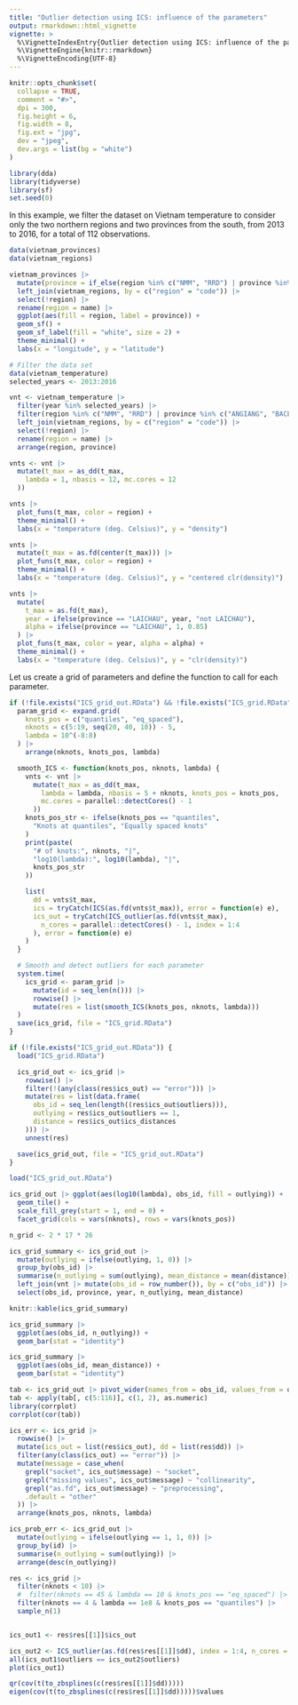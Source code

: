 ```yaml
---
title: "Outlier detection using ICS: influence of the parameters"
output: rmarkdown::html_vignette
vignette: >
  %\VignetteIndexEntry{Outlier detection using ICS: influence of the parameters}
  %\VignetteEngine{knitr::rmarkdown}
  %\VignetteEncoding{UTF-8}
---
```


```r
knitr::opts_chunk$set(
  collapse = TRUE,
  comment = "#>",
  dpi = 300,
  fig.height = 6,
  fig.width = 8,
  fig.ext = "jpg",
  dev = "jpeg",
  dev.args = list(bg = "white")
)
```

```r
library(dda)
library(tidyverse)
library(sf)
set.seed(0)
```

In this example, we filter the dataset on Vietnam temperature to
consider only the two northern regions and two provinces from
the south, from 2013 to 2016, for a total of 112 observations.

```r
data(vietnam_provinces)
data(vietnam_regions)

vietnam_provinces |>
  mutate(province = if_else(region %in% c("NMM", "RRD") | province %in% c("ANGIANG", "BACLIEU"), province, NA)) |>
  left_join(vietnam_regions, by = c("region" = "code")) |>
  select(!region) |>
  rename(region = name) |>
  ggplot(aes(fill = region, label = province)) +
  geom_sf() +
  geom_sf_label(fill = "white", size = 2) +
  theme_minimal() +
  labs(x = "longitude", y = "latitude")
```

```r
# Filter the data set
data(vietnam_temperature)
selected_years <- 2013:2016

vnt <- vietnam_temperature |>
  filter(year %in% selected_years) |>
  filter(region %in% c("NMM", "RRD") | province %in% c("ANGIANG", "BACLIEU")) |>
  left_join(vietnam_regions, by = c("region" = "code")) |>
  select(!region) |>
  rename(region = name) |>
  arrange(region, province)

vnts <- vnt |>
  mutate(t_max = as_dd(t_max,
    lambda = 1, nbasis = 12, mc.cores = 12
  ))

vnts |>
  plot_funs(t_max, color = region) +
  theme_minimal() +
  labs(x = "temperature (deg. Celsius)", y = "density")

vnts |>
  mutate(t_max = as.fd(center(t_max))) |>
  plot_funs(t_max, color = region) +
  theme_minimal() +
  labs(x = "temperature (deg. Celsius)", y = "centered clr(density)")

vnts |>
  mutate(
    t_max = as.fd(t_max),
    year = ifelse(province == "LAICHAU", year, "not LAICHAU"),
    alpha = ifelse(province == "LAICHAU", 1, 0.85)
  ) |>
  plot_funs(t_max, color = year, alpha = alpha) +
  theme_minimal() +
  labs(x = "temperature (deg. Celsius)", y = "clr(density)")
```

Let us create a grid of parameters and
define the function to call for each parameter.

```r
if (!file.exists("ICS_grid_out.RData") && !file.exists("ICS_grid.RData")) {
  param_grid <- expand.grid(
    knots_pos = c("quantiles", "eq_spaced"),
    nknots = c(5:19, seq(20, 40, 10)) - 5,
    lambda = 10^(-8:8)
  ) |>
    arrange(nknots, knots_pos, lambda)

  smooth_ICS <- function(knots_pos, nknots, lambda) {
    vnts <- vnt |>
      mutate(t_max = as_dd(t_max,
        lambda = lambda, nbasis = 5 + nknots, knots_pos = knots_pos,
        mc.cores = parallel::detectCores() - 1
      ))
    knots_pos_str <- ifelse(knots_pos == "quantiles",
      "Knots at quantiles", "Equally spaced knots"
    )
    print(paste(
      "# of knots:", nknots, "|",
      "log10(lambda):", log10(lambda), "|",
      knots_pos_str
    ))

    list(
      dd = vnts$t_max,
      ics = tryCatch(ICS(as.fd(vnts$t_max)), error = function(e) e),
      ics_out = tryCatch(ICS_outlier(as.fd(vnts$t_max),
        n_cores = parallel::detectCores() - 1, index = 1:4
      ), error = function(e) e)
    )
  }

  # Smooth and detect outliers for each parameter
  system.time(
    ics_grid <- param_grid |>
      mutate(id = seq_len(n())) |>
      rowwise() |>
      mutate(res = list(smooth_ICS(knots_pos, nknots, lambda)))
  )
  save(ics_grid, file = "ICS_grid.RData")
}
```

```r
if (!file.exists("ICS_grid_out.RData")) {
  load("ICS_grid.RData")

  ics_grid_out <- ics_grid |>
    rowwise() |>
    filter(!(any(class(res$ics_out) == "error"))) |>
    mutate(res = list(data.frame(
      obs_id = seq_len(length((res$ics_out$outliers))),
      outlying = res$ics_out$outliers == 1,
      distance = res$ics_out$ics_distances
    ))) |>
    unnest(res)

  save(ics_grid_out, file = "ICS_grid_out.RData")
}
```

```r
load("ICS_grid_out.RData")

ics_grid_out |> ggplot(aes(log10(lambda), obs_id, fill = outlying)) +
  geom_tile() +
  scale_fill_grey(start = 1, end = 0) +
  facet_grid(cols = vars(nknots), rows = vars(knots_pos))
```

```r
n_grid <- 2 * 17 * 26

ics_grid_summary <- ics_grid_out |>
  mutate(outlying = ifelse(outlying, 1, 0)) |>
  group_by(obs_id) |>
  summarise(n_outlying = sum(outlying), mean_distance = mean(distance)) |>
  left_join(vnt |> mutate(obs_id = row_number()), by = c("obs_id")) |>
  select(obs_id, province, year, n_outlying, mean_distance)

knitr::kable(ics_grid_summary)

ics_grid_summary |>
  ggplot(aes(obs_id, n_outlying)) +
  geom_bar(stat = "identity")

ics_grid_summary |>
  ggplot(aes(obs_id, mean_distance)) +
  geom_bar(stat = "identity")

tab <- ics_grid_out |> pivot_wider(names_from = obs_id, values_from = outlying)
tab <- apply(tab[, c(5:116)], c(1, 2), as.numeric)
library(corrplot)
corrplot(cor(tab))
```


```r
ics_err <- ics_grid |>
  rowwise() |>
  mutate(ics_out = list(res$ics_out), dd = list(res$dd)) |>
  filter(any(class(ics_out) == "error")) |>
  mutate(message = case_when(
    grepl("socket", ics_out$message) ~ "socket",
    grepl("missing values", ics_out$message) ~ "collinearity",
    grepl("as.fd", ics_out$message) ~ "preprocessing",
    .default = "other"
  )) |>
  arrange(knots_pos, nknots, lambda)

ics_prob_err <- ics_grid_out |>
  mutate(outlying = ifelse(outlying == 1, 1, 0)) |>
  group_by(id) |>
  summarise(n_outlying = sum(outlying)) |>
  arrange(desc(n_outlying))

res <- ics_grid |>
  filter(nknots < 10) |>
  #  filter(nknots == 45 & lambda == 10 & knots_pos == "eq_spaced") |>
  filter(nknots == 4 & lambda == 1e8 & knots_pos == "quantiles") |>
  sample_n(1)


ics_out1 <- res$res[[1]]$ics_out

ics_out2 <- ICS_outlier(as.fd(res$res[[1]]$dd), index = 1:4, n_cores = 14)
all(ics_out1$outliers == ics_out2$outliers)
plot(ics_out1)

qr(cov(t(to_zbsplines(c(res$res[[1]]$dd)))))
eigen(cov(t(to_zbsplines(c(res$res[[1]]$dd)))))$values
```

